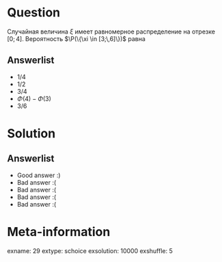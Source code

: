 Question
========
Случайная величина $\xi$ имеет равномерное распределение на отрезке $[0;\,4]$. Вероятность $\P(\{\xi \in [3;\,6]\})$ равна
 

Answerlist
----------
*  $1/4$
*  $1/2$
*  $3/4$
*  $\Phi(4) - \Phi(3)$
*  $3/6$

Solution
========

Answerlist
----------
*  Good answer :)
*  Bad answer :(
*  Bad answer :(
*  Bad answer :(
*  Bad answer :(

Meta-information
================
exname: 29
extype: schoice
exsolution: 10000
exshuffle: 5
